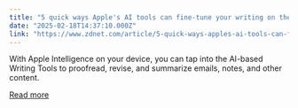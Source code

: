 ```yaml
---
title: "5 quick ways Apple's AI tools can fine-tune your writing on the fly"
date: "2025-02-18T14:37:10.000Z"
link: "https://www.zdnet.com/article/5-quick-ways-apples-ai-tools-can-fine-tune-your-writing-on-the-fly/"
---
```


With Apple Intelligence on your device, you can tap into the AI-based Writing Tools to proofread, revise, and summarize emails, notes, and other content.

[Read more](https://www.zdnet.com/article/5-quick-ways-apples-ai-tools-can-fine-tune-your-writing-on-the-fly/)
